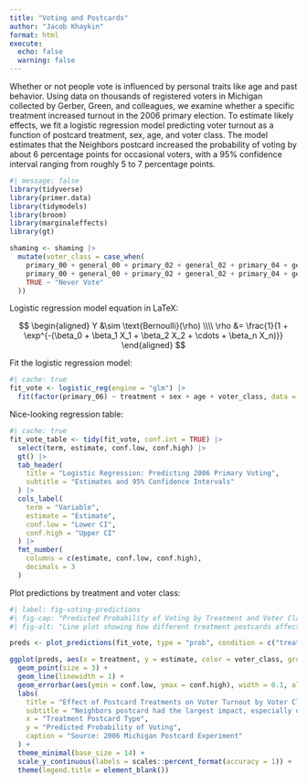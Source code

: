 ```yaml
---
title: "Voting and Postcards"
author: "Jacob Khaykin"
format: html
execute: 
  echo: false
  warning: false
---
```


Whether or not people vote is influenced by personal traits like age and past behavior. Using data on thousands of registered voters in Michigan collected by Gerber, Green, and colleagues, we examine whether a specific treatment increased turnout in the 2006 primary election. To estimate likely effects, we fit a logistic regression model predicting voter turnout as a function of postcard treatment, sex, age, and voter class. The model estimates that the Neighbors postcard increased the probability of voting by about 6 percentage points for occasional voters, with a 95% confidence interval ranging from roughly 5 to 7 percentage points.


```r
#| message: false
library(tidyverse)
library(primer.data)
library(tidymodels)
library(broom)
library(marginaleffects)
library(gt)
```

```r
shaming <- shaming |>
  mutate(voter_class = case_when(
    primary_00 + general_00 + primary_02 + general_02 + primary_04 + general_04 >= 5 ~ "Always Vote",
    primary_00 + general_00 + primary_02 + general_02 + primary_04 + general_04 >= 1 ~ "Sometimes Vote",
    TRUE ~ "Never Vote"
  ))
```

Logistic regression model equation in LaTeX:

$$
\begin{aligned}
Y &\sim \text{Bernoulli}(\rho) \\\\
\rho &= \frac{1}{1 + \exp^{-(\beta_0 + \beta_1 X_1 + \beta_2 X_2 + \cdots + \beta_n X_n)}}
\end{aligned}
$$

Fit the logistic regression model:

```r
#| cache: true
fit_vote <- logistic_reg(engine = "glm") |>
  fit(factor(primary_06) ~ treatment + sex + age + voter_class, data = shaming)
```

Nice-looking regression table:

```r
#| cache: true
fit_vote_table <- tidy(fit_vote, conf.int = TRUE) |>
  select(term, estimate, conf.low, conf.high) |>
  gt() |>
  tab_header(
    title = "Logistic Regression: Predicting 2006 Primary Voting",
    subtitle = "Estimates and 95% Confidence Intervals"
  ) |>
  cols_label(
    term = "Variable",
    estimate = "Estimate",
    conf.low = "Lower CI",
    conf.high = "Upper CI"
  ) |>
  fmt_number(
    columns = c(estimate, conf.low, conf.high),
    decimals = 3
  )
```

Plot predictions by treatment and voter class:

```r
#| label: fig-voting-predictions
#| fig-cap: "Predicted Probability of Voting by Treatment and Voter Class"
#| fig-alt: "Line plot showing how different treatment postcards affect voter turnout likelihood across voter classes"

preds <- plot_predictions(fit_vote, type = "prob", condition = c("treatment", "voter_class"), draw = FALSE)

ggplot(preds, aes(x = treatment, y = estimate, color = voter_class, group = voter_class)) +
  geom_point(size = 3) +
  geom_line(linewidth = 1) +
  geom_errorbar(aes(ymin = conf.low, ymax = conf.high), width = 0.1, alpha = 0.7) +
  labs(
    title = "Effect of Postcard Treatments on Voter Turnout by Voter Class",
    subtitle = "Neighbors postcard had the largest impact, especially on 'Sometimes Vote' group",
    x = "Treatment Postcard Type",
    y = "Predicted Probability of Voting",
    caption = "Source: 2006 Michigan Postcard Experiment"
  ) +
  theme_minimal(base_size = 14) +
  scale_y_continuous(labels = scales::percent_format(accuracy = 1)) +
  theme(legend.title = element_blank())
```

